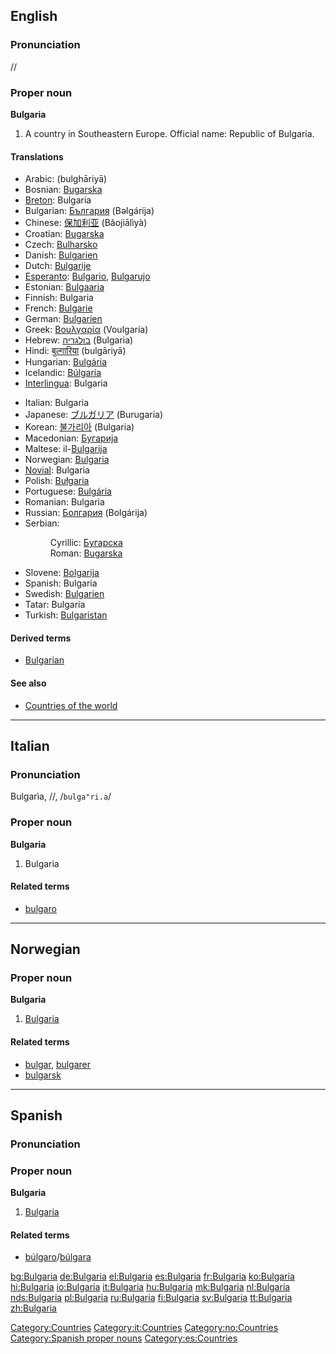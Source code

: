 ==English==

===Pronunciation===
/{{IPAchar|bʌlˈgeəriə}}/
{{wikipedia}}

===Proper noun===
'''Bulgaria'''

# A country in Southeastern Europe. Official name: Republic of Bulgaria.

====Translations====
{{top}}
*Arabic: {{ARchar|[[بلغاريا]]}} (bulghāriyā)
*Bosnian: [[Bugarska]] {{f}}
*[[Breton]]: Bulgaria
*Bulgarian: [[България]] (Bəlgárija) {{f}}
*Chinese: [[保加利亚]] (Bǎojiālìyà)
*Croatian: [[Bugarska]] {{f}}
*Czech: [[Bulharsko]]
*Danish: [[Bulgarien]]
*Dutch: [[Bulgarije]]
*[[Esperanto]]: [[Bulgario]], [[Bulgarujo]]
*Estonian: [[Bulgaaria]]
*Finnish: Bulgaria
*French: [[Bulgarie]] {{f}}
*German: [[Bulgarien]] {{n}}
*Greek: [[Βουλγαρία]] (Voulgaría) {{f}}
*Hebrew: [[בולגריה]] (Bulgaria)
*Hindi: [[बुल्गारिया]] (bulgāriyā)
*Hungarian: [[Bulgária]]
*Icelandic: [[Búlgaría]] {{f}}
*[[Interlingua]]: Bulgaria
{{mid}}
*Italian: Bulgaria {{f}}
*Japanese: [[ブルガリア]] (Burugaria)
*Korean: [[불가리아]] (Bulgaria)
*Macedonian: [[Бугарија]] {{f}}
*Maltese: il-[[Bulgarija]]
*Norwegian: [[#Norwegian|Bulgaria]]
*[[Novial]]: Bulgaria
*Polish: [[Bułgaria]] {{f}}
*Portuguese: [[Bulgária]] {{f}}
*Romanian: Bulgaria {{f}}
*Russian: [[Болгария]] (Bolgárija) {{f}}
*Serbian: 
*:Cyrillic: [[Бугарска]] {{f}}
*:Roman: [[Bugarska#Serbian|Bugarska]] {{f}}
*Slovene: [[Bolgarija]] {{f}}
*Spanish: Bulgaria {{f}}
*Swedish: [[Bulgarien]]
*Tatar: Bulgaria
*Turkish: [[Bulgaristan]]
{{bottom}}

====Derived terms====
*[[Bulgarian]]

====See also====
*[[Countries of the world]]

[[Category:Countries]]

----

==Italian==
===Pronunciation===
Bulgarìa, /{{IPAchar|bulgaˈri.a}}/, /<tt>bulga"ri.a</tt>/

===Proper noun===
'''Bulgaria''' {{f}}

# Bulgaria

====Related terms====
*[[bulgaro]]

[[Category:it:Countries]]

----

==Norwegian==
===Proper noun===
'''Bulgaria'''

# [[#English|Bulgaria]]

====Related terms====
*[[bulgar]], [[bulgarer]]
*[[bulgarsk]]

[[Category:no:Countries]]

----

==Spanish==
===Pronunciation===
{{IPAchar|/bulˈɣarja/}}

===Proper noun===
'''Bulgaria''' {{f}}

# [[#English|Bulgaria]]

====Related terms====
*[[búlgaro]]/[[búlgara]]

[[Category:Spanish proper nouns]]
[[Category:es:Countries]]

[[bg:Bulgaria]]
[[de:Bulgaria]]
[[el:Bulgaria]]
[[es:Bulgaria]]
[[fr:Bulgaria]]
[[ko:Bulgaria]]
[[hi:Bulgaria]]
[[io:Bulgaria]]
[[it:Bulgaria]]
[[hu:Bulgaria]]
[[mk:Bulgaria]]
[[nl:Bulgaria]]
[[nds:Bulgaria]]
[[pl:Bulgaria]]
[[ru:Bulgaria]]
[[fi:Bulgaria]]
[[sv:Bulgaria]]
[[tt:Bulgaria]]
[[zh:Bulgaria]]
